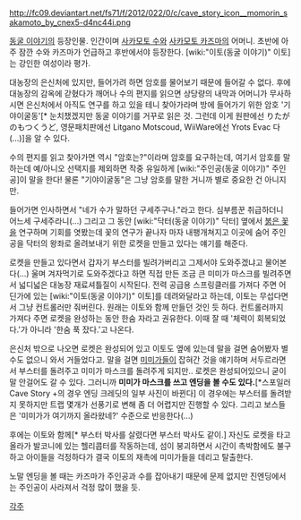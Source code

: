 http://fc09.deviantart.net/fs71/f/2012/022/0/c/cave_story_icon__momorin_sakamoto_by_cnex5-d4nc44i.png

[[동굴 이야기]]의 등장인물. 인간이며 [[사카모토 수]]와 [[사카모토 카즈마]]의 어머니. 초반에 아주 잠깐 수와 카즈마가 언급하고 후반에서야 등장한다. [wiki:"이토(동굴 이야기)" 이토]는 강인한 여성이라 평가.

대농장의 은신처에 있지만, 들어가려 하면 암호를 물어보기 때문에 들어갈 수 없다. 후에 대농장의 감옥에 갇혔다가 깨어나 수의 편지를 읽으면 상당량의 내막과 어머니가 무사하시면 은신처에서 아직도 연구를 하고 있을 테니 찾아가라며 방에 들어가기 위한 암호 '기야이굴동'[* 눈치챘겠지만 동굴 이야기를 거꾸로 읽은 것. 그런데 이게 원판에선 りたがのもつくうど, 영문패치판에선 Litgano Motscoud, WiiWare에선 Yrots Evac 다(...)]을 알 수 있다.

수의 편지를 읽고 찾아가면 역시 "암호는?"이라며 암호를 요구하는데, 여기서 암호를 말하는데 예/아니오 선택지를 제외하면 작중 유일하게 [wiki:"주인공(동굴 이야기)" 주인공]이 말을 한다! 물론 "기야이굴동"은 그냥 암호를 말한 거니까 별로 중요한 건 아니지만.

들어가면 인사하면서 "네가 수가 말하던 구세주구나."라고 한다. 심부름꾼 취급하더니 어느세 구세주라니(...) 그리고 그 동안 [wiki:"닥터(동굴 이야기)" 닥터] 옆에서 [[붉은 꽃]]을 연구하며 기회를 엿봤는데 꽃의 연구가 끝나자 마자 내팽개쳐지고 이곳에 숨어 주인공을 닥터의 왕좌로 올려보내기 위한 로켓을 만들고 있다는 얘기를 해준다.

로켓을 만들고 있다면서 갑자기 부스터를 빌려가버리고 그제서야 도와주겠냐고 물어본다(...) 울며 겨자먹기로 도와주겠다고 하면 직접 만든 조금 큰 미미가 마스크를 빌려주면서 넓디넓은 대농장 재료셔틀질이 시작된다. 전력 공급용 스프링클러를 가져다 주면 어딘가에 있는 [wiki:"이토(동굴 이야기)" 이토]를 데려와달라고 하는데, 이토는 무섭다면서 그냥 컨트롤러만 줘버린다. 원래는 이토와 함께 만들던 것인 듯 하다.
컨트롤러까지 가져다 주면 로켓을 완성하는 동안 한숨 자라고 권유한다. 이때 잘 때 '체력이 회복되었다.'가 아니라 '한숨 푹 잤다.'고 나온다.

은신처 밖으로 나오면 로켓은 완성되어 있고 이토도 옆에 있는데 말을 걸면 숨어봤자 별 수도 없으니 와서 거들었다고. 말을 걸면 [[미미가]]들이 잡혀간 것을 얘기하며 서두르라면서 부스터를 돌려주고 미미가 마스크를 돌려주게 되지만.. 로켓은 완성되어있으니 굳이 말 안걸어도 갈 수 있다. 그러니까 '''미미가 마스크를 쓰고 엔딩을 볼 수도 있다.'''[*스포일러 Cave Story +의 경우 엔딩 크레딧의 일부 사진이 바뀐다] 이 경우에는 부스터를 돌려받지 못하지만 트랩 몇개가 선풍기로 변해 좀 더 어렵지만 진행할 수 있다. 그리고 보스들은 '미미가가 여기까지 올라왔네?' 수준으로 반응한다(...) 

후에는 이토와 함께[* 부스터 박사를 살렸다면 부스터 박사도 같이.] 자신도 로켓을 타고 올라가 발코니에 있는 헬리콥터를 작동하는데, 섬이 붕괴하면서 시간이 촉박함에도 불구하고 아이들을 걱정하다가 결국 이토의 재촉에 미미가들을 데리고 탈출한다.

노말 엔딩을 볼 때는 카즈마가 주인공과 수를 잡아내기 때문에 문제 없지만 진엔딩에서는 주인공이 사라져서 걱정 많이 했을 듯.







[[각주]]
